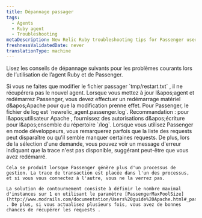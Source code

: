 ```yaml
---
title: Dépannage passager
tags:
  - Agents
  - Ruby agent
  - Troubleshooting
metaDescription: New Relic Ruby troubleshooting tips for Passenger users.
freshnessValidatedDate: never
translationType: machine
---
```


Lisez les conseils de dépannage suivants pour les problèmes courants lors de l’utilisation de l’agent Ruby et de Passenger.

<CollapserGroup>
  <Collapser id="agent" title="Redémarrage de l'agent">
    Si vous ne faites que modifier le fichier passager `tmp/restart.txt` , il ne récupérera pas le nouvel agent. Lorsque vous mettez à jour l&amp;apos;agent et redémarrez Passenger, vous devez effectuer un redémarrage matériel d&amp;apos;Apache pour que la modification prenne effet.
  </Collapser>

  <Collapser id="logs" title="Fichier de logmanquant">
    Pour Passenger, le fichier de log est `newrelic_agent.passenger.log`. Recommandation : pour l&amp;apos;utilisateur Apache , fournissez des autorisations d&amp;apos;écriture pour l&amp;apos;ensemble du répertoire `/log`.
  </Collapser>

  <Collapser id="developer_mode" title="mode développeur">
    Lorsque vous utilisez Passenger en mode développeurs, vous remarquerez parfois que la liste des requests peut disparaître ou qu'il semble manquer certaines requests. De plus, lors de la sélection d'une demande, vous pouvez voir un message d'erreur indiquant que la trace n'est pas disponible, suggérant peut-être que vous avez redémarré.

    Cela se produit lorsque Passenger génère plus d'un processus de gestion. La trace de transaction est placée dans l'un des processus, et si vous vous connectez à l'autre, vous ne la verrez pas.

    La solution de contournement consiste à définir le nombre maximal d'instances sur 1 en utilisant le paramètre [PassengerMaxPoolSize](http://www.modrails.com/documentation/Users%20guide%20Apache.html#_passengermaxpoolsize_lt_integer_gt) . De plus, si vous actualisez plusieurs fois, vous avez de bonnes chances de récupérer les requests .
  </Collapser>
</CollapserGroup>